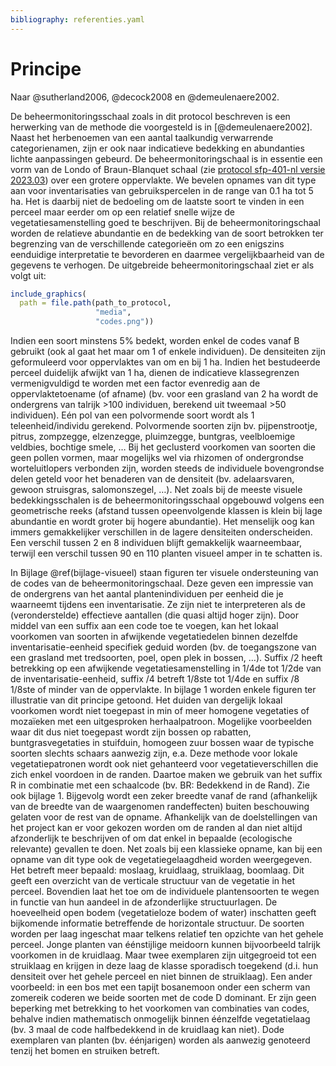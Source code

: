 ```yaml
---
bibliography: referenties.yaml
---
```


# Principe

```{=html}
<!--
Korte omschrijving van de principes waarop het protocol gebaseerd is.
Bijvoorbeeld het principe achter het nemen van mengmonsters, principe achter visueel inschatten van de bedekking van een plant, ...
-->
```
Naar @sutherland2006, @decock2008 en @demeulenaere2002.

De beheermonitoringsschaal zoals in dit protocol beschreven is een herwerking van de methode die voorgesteld is in [@demeulenaere2002].
Naast het herbenoemen van een aantal taalkundig verwarrende categorienamen, zijn er ook naar indicatieve bedekking en abundanties lichte aanpassingen gebeurd.
De beheermonitoringschaal is in essentie een vorm van de Londo of Braun-Blanquet schaal (zie [protocol sfp-401-nl versie 2023.03](../2023.03/index.html)) over een grotere oppervlakte.
We bevelen opnames van dit type aan voor inventarisaties van gebruikspercelen in de range van 0.1 ha tot 5 ha.
Het is daarbij niet de bedoeling om de laatste soort te vinden in een perceel maar eerder om op een relatief snelle wijze de vegetatiesamenstelling goed te beschrijven.
Bij de beheermonitoringschaal worden de relatieve abundantie en de bedekking van de soort betrokken ter begrenzing van de verschillende categorieën om zo een enigszins eenduidige interpretatie te bevorderen en daarmee vergelijkbaarheid van de gegevens te verhogen.
De uitgebreide beheermonitoringschaal ziet er als volgt uit:

```r
include_graphics(
  path = file.path(path_to_protocol,
                   "media",
                   "codes.png"))
```

Indien een soort minstens 5% bedekt, worden enkel de codes vanaf B gebruikt (ook al gaat het maar om 1 of enkele individuen).
De densiteiten zijn geformuleerd voor oppervlaktes van om en bij 1 ha.
Indien het bestudeerde perceel duidelijk afwijkt van 1 ha, dienen de indicatieve klassegrenzen vermenigvuldigd te worden met een factor evenredig aan de oppervlaktetoename (of afname) (bv. voor een grasland van 2 ha wordt de ondergrens van talrijk \>100 individuen, berekend uit tweemaal \>50 individuen).
Eén pol van een polvormende soort wordt als 1 teleenheid/individu gerekend.
Polvormende soorten zijn bv.
pijpenstrootje, pitrus, zompzegge, elzenzegge, pluimzegge, buntgras, veelbloemige veldbies, bochtige smele, ... Bij het geclusterd voorkomen van soorten die geen pollen vormen, maar mogelijks wel via rhizomen of ondergrondse worteluitlopers verbonden zijn, worden steeds de individuele bovengrondse delen geteld voor het benaderen van de densiteit (bv. adelaarsvaren, gewoon struisgras, salomonszegel, ...).
Net zoals bij de meeste visuele bedekkingsschalen is de beheermonitoringsschaal opgebouwd volgens een geometrische reeks (afstand tussen opeenvolgende klassen is klein bij lage abundantie en wordt groter bij hogere abundantie).
Het menselijk oog kan immers gemakkelijker verschillen in de lagere densiteiten onderscheiden.
Een verschil tussen 2 en 8 individuen blijft gemakkelijk waarneembaar, terwijl een verschil tussen 90 en 110 planten visueel amper in te schatten is.

In Bijlage \@ref(bijlage-visueel) staan figuren ter visuele ondersteuning van de codes van de beheermonitoringschaal.
Deze geven een impressie van de ondergrens van het aantal plantenindividuen per eenheid die je waarneemt tijdens een inventarisatie.
Ze zijn niet te interpreteren als de (veronderstelde) effectieve aantallen (die quasi altijd hoger zijn).
Door middel van een suffix aan een code toe te voegen, kan het lokaal voorkomen van soorten in afwijkende vegetatiedelen binnen dezelfde inventarisatie-eenheid specifiek geduid worden (bv. de toegangszone van een grasland met tredsoorten, poel, open plek in bossen, ...).
Suffix /2 heeft betrekking op een afwijkende vegetatiesamenstelling in 1/4de tot 1/2de van de inventarisatie-eenheid, suffix /4 betreft 1/8ste tot 1/4de en suffix /8 1/8ste of minder van de oppervlakte.
In bijlage 1 worden enkele figuren ter illustratie van dit principe getoond.
Het duiden van dergelijk lokaal voorkomen wordt niet toegepast in min of meer homogene vegetaties of mozaïeken met een uitgesproken herhaalpatroon.
Mogelijke voorbeelden waar dit dus niet toegepast wordt zijn bossen op rabatten, buntgrasvegetaties in stuifduin, homogeen zuur bossen waar de typische soorten slechts schaars aanwezig zijn, e.a.
Deze methode voor lokale vegetatiepatronen wordt ook niet gehanteerd voor vegetatieverschillen die zich enkel voordoen in de randen.
Daartoe maken we gebruik van het suffix R in combinatie met een schaalcode (bv. BR: Bedekkend in de Rand).
Zie ook bijlage 1.
Bijgevolg wordt een zeker breedte vanaf de rand (afhankelijk van de breedte van de waargenomen randeffecten) buiten beschouwing gelaten voor de rest van de opname.
Afhankelijk van de doelstellingen van het project kan er voor gekozen worden om de randen al dan niet altijd afzonderlijk te beschrijven of om dat enkel in bepaalde (ecologische relevante) gevallen te doen.
Net zoals bij een klassieke opname, kan bij een opname van dit type ook de vegetatiegelaagdheid worden weergegeven.
Het betreft meer bepaald: moslaag, kruidlaag, struiklaag, boomlaag.
Dit geeft een overzicht van de verticale structuur van de vegetatie in het perceel.
Bovendien laat het toe om de individuele plantensoorten te wegen in functie van hun aandeel in de afzonderlijke structuurlagen.
De hoeveelheid open bodem (vegetatieloze bodem of water) inschatten geeft bijkomende informatie betreffende de horizontale structuur.
De soorten worden per laag ingeschat maar telkens relatief ten opzichte van het gehele perceel.
Jonge planten van éénstijlige meidoorn kunnen bijvoorbeeld talrijk voorkomen in de kruidlaag.
Maar twee exemplaren zijn uitgegroeid tot een struiklaag en krijgen in deze laag de klasse sporadisch toegekend (d.i. hun densiteit over het gehele perceel en niet binnen de struiklaag).
Een ander voorbeeld: in een bos met een tapijt bosanemoon onder een scherm van zomereik coderen we beide soorten met de code D dominant.
Er zijn geen beperking met betrekking to het voorkomen van combinaties van codes, behalve indien mathematisch onmogelijk binnen éénzelfde vegetatielaag (bv. 3 maal de code halfbedekkend in de kruidlaag kan niet).
Dode exemplaren van planten (bv. éénjarigen) worden als aanwezig genoteerd tenzij het bomen en struiken betreft.
